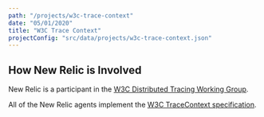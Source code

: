 ```yaml
---
path: "/projects/w3c-trace-context"
date: "05/01/2020"
title: "W3C Trace Context"
projectConfig: "src/data/projects/w3c-trace-context.json"
---
```


## How New Relic is Involved

New Relic is a participant in the [W3C Distributed Tracing Working Group](https://www.w3.org/2018/distributed-tracing/).

All of the New Relic agents implement the [W3C TraceContext specification](https://github.com/w3c/trace-context/).
